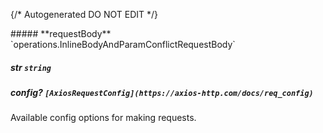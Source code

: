 {/* Autogenerated DO NOT EDIT  */}

<Collapsible>
    ##### **requestBody** `operations.InlineBodyAndParamConflictRequestBody`
    <Collapsible.Break/>
    <InlineBodyAndParamConflictRequestBody/>
</Collapsible>

##### **str** `string`

##### **config?** `[AxiosRequestConfig](https://axios-http.com/docs/req_config)`
Available config options for making requests.

